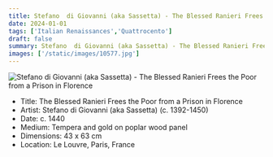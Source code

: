 ```yaml
---
title: Stefano  di Giovanni (aka Sassetta) - The Blessed Ranieri Frees the Poor from a Prison in Florence
date: 2024-01-01
tags: ['Italian Renaissances','Quattrocento']
draft: false
summary: Stefano  di Giovanni (aka Sassetta) - The Blessed Ranieri Frees the Poor from a Prison in Florence
images: ['/static/images/10577.jpg']
---
```


![Stefano  di Giovanni (aka Sassetta) - The Blessed Ranieri Frees the Poor from a Prison in Florence](/static/images/10577.jpg)

* Title: The Blessed Ranieri Frees the Poor from a Prison in Florence
* Artist: Stefano  di Giovanni (aka Sassetta) (c. 1392-1450)
* Date: c. 1440
* Medium: Tempera and gold on poplar wood panel
* Dimensions: 43 x 63 cm
* Location: Le Louvre, Paris, France


